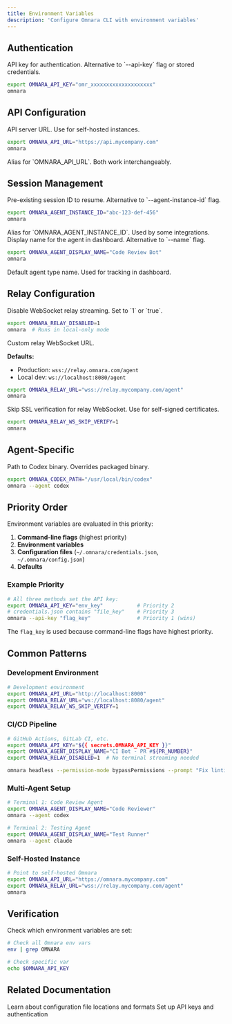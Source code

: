 ```yaml
---
title: Environment Variables
description: 'Configure Omnara CLI with environment variables'
---
```


## Authentication

<ParamField path="OMNARA_API_KEY" type="string">
  API key for authentication. Alternative to `--api-key` flag or stored credentials.

  ```bash
  export OMNARA_API_KEY="omr_xxxxxxxxxxxxxxxxxxxx"
  omnara
  ```
</ParamField>

## API Configuration

<ParamField path="OMNARA_API_URL" type="string" default="https://agent.omnara.com">
  API server URL. Use for self-hosted instances.

  ```bash
  export OMNARA_API_URL="https://api.mycompany.com"
  omnara
  ```
</ParamField>

<ParamField path="OMNARA_BASE_URL" type="string" default="https://agent.omnara.com">
  Alias for `OMNARA_API_URL`. Both work interchangeably.
</ParamField>

## Session Management

<ParamField path="OMNARA_AGENT_INSTANCE_ID" type="string">
  Pre-existing session ID to resume. Alternative to `--agent-instance-id` flag.

  ```bash
  export OMNARA_AGENT_INSTANCE_ID="abc-123-def-456"
  omnara
  ```
</ParamField>

<ParamField path="OMNARA_SESSION_ID" type="string">
  Alias for `OMNARA_AGENT_INSTANCE_ID`. Used by some integrations.
</ParamField>

<ParamField path="OMNARA_AGENT_DISPLAY_NAME" type="string">
  Display name for the agent in dashboard. Alternative to `--name` flag.

  ```bash
  export OMNARA_AGENT_DISPLAY_NAME="Code Review Bot"
  omnara
  ```
</ParamField>

<ParamField path="OMNARA_AGENT_TYPE" type="string">
  Default agent type name. Used for tracking in dashboard.
</ParamField>

## Relay Configuration

<ParamField path="OMNARA_RELAY_DISABLED" type="boolean">
  Disable WebSocket relay streaming. Set to `1` or `true`.

  ```bash
  export OMNARA_RELAY_DISABLED=1
  omnara  # Runs in local-only mode
  ```
</ParamField>

<ParamField path="OMNARA_RELAY_URL" type="string">
  Custom relay WebSocket URL.

  **Defaults:**
  - Production: `wss://relay.omnara.com/agent`
  - Local dev: `ws://localhost:8080/agent`

  ```bash
  export OMNARA_RELAY_URL="wss://relay.mycompany.com/agent"
  omnara
  ```
</ParamField>

<ParamField path="OMNARA_RELAY_WS_SKIP_VERIFY" type="boolean">
  Skip SSL verification for relay WebSocket. Use for self-signed certificates.

  ```bash
  export OMNARA_RELAY_WS_SKIP_VERIFY=1
  omnara
  ```
</ParamField>

## Agent-Specific

<ParamField path="OMNARA_CODEX_PATH" type="string">
  Path to Codex binary. Overrides packaged binary.

  ```bash
  export OMNARA_CODEX_PATH="/usr/local/bin/codex"
  omnara --agent codex
  ```
</ParamField>

## Priority Order

Environment variables are evaluated in this priority:

1. **Command-line flags** (highest priority)
2. **Environment variables**
3. **Configuration files** (`~/.omnara/credentials.json`, `~/.omnara/config.json`)
4. **Defaults**

### Example Priority

```bash
# All three methods set the API key:
export OMNARA_API_KEY="env_key"           # Priority 2
# credentials.json contains "file_key"    # Priority 3
omnara --api-key "flag_key"               # Priority 1 (wins)
```

The `flag_key` is used because command-line flags have highest priority.

## Common Patterns

### Development Environment

```bash .env
# Development environment
export OMNARA_API_URL="http://localhost:8000"
export OMNARA_RELAY_URL="ws://localhost:8080/agent"
export OMNARA_RELAY_WS_SKIP_VERIFY=1
```

### CI/CD Pipeline

```bash
# GitHub Actions, GitLab CI, etc.
export OMNARA_API_KEY="${{ secrets.OMNARA_API_KEY }}"
export OMNARA_AGENT_DISPLAY_NAME="CI Bot - PR #${PR_NUMBER}"
export OMNARA_RELAY_DISABLED=1  # No terminal streaming needed

omnara headless --permission-mode bypassPermissions --prompt "Fix linting errors"
```

### Multi-Agent Setup

```bash
# Terminal 1: Code Review Agent
export OMNARA_AGENT_DISPLAY_NAME="Code Reviewer"
omnara --agent codex

# Terminal 2: Testing Agent
export OMNARA_AGENT_DISPLAY_NAME="Test Runner"
omnara --agent claude
```

### Self-Hosted Instance

```bash
# Point to self-hosted Omnara
export OMNARA_API_URL="https://omnara.mycompany.com"
export OMNARA_RELAY_URL="wss://relay.mycompany.com/agent"
omnara
```

## Verification

Check which environment variables are set:

```bash
# Check all Omnara env vars
env | grep OMNARA

# Check specific var
echo $OMNARA_API_KEY
```

## Related Documentation

<CardGroup cols={2}>
  <Card title="Configuration Files" href="/cli/config-files">
    Learn about configuration file locations and formats
  </Card>
  <Card title="Authentication" href="/authentication">
    Set up API keys and authentication
  </Card>
</CardGroup>

